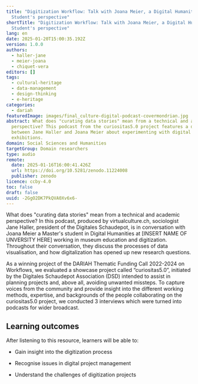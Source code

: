 ```yaml
---
title: "Digitization Workflow: Talk with Joana Meier, a Digital Humanities
  Student's perspective"
shortTitle: "Digitization Workflow: Talk with Joana Meier, a Digital Humanities
  Student's perspective"
lang: en
date: 2025-01-20T15:00:35.192Z
version: 1.0.0
authors:
  - haller-jane
  - meier-joana
  - chiquet-vera
editors: []
tags:
  - cultural-heritage
  - data-management
  - design-thinking
  - e-heritage
categories:
  - dariah
featuredImage: images/final_culture-digital-podcast-covermondrian.jpg
abstract: What does "curating data stories" mean from a technical and academic
  perspective? This podcast from the curiositas5.0 project features a discussion
  between Jane Haller and Joana Meier about experimenting with digital
  exhibitions.
domain: Social Sciences and Humanities
targetGroup: Domain researchers
type: audio
remote:
  date: 2025-01-16T16:00:41.426Z
  url: https://doi.org/10.5281/zenodo.11224008
  publisher: zenodo
licence: ccby-4.0
toc: false
draft: false
uuid: -2GgO2DK7PkQVA0Xv6x6-
---
```


What does "curating data stories" mean from a technical and academic perspective?  In this podcast, produced by virtualculture.ch, sociologist Jane Haller, president of the Digitales Schaudepot, is in conversation with Joana Meier a Master's student in Digital Humanities at [INSERT NAME OF UNVERSITY HERE] working in museum education and digitization.  Throughout their conversation, they discuss the processes of data visualisation, and how digitalization has opened up new research questions.

As a winning project of the DARIAH Thematic Funding Call 2022-2024 on Workflows, we evaluated a showcase project called “curiositas5.0”, initiated by the Digitales Schaudepot Association (DSD) intended to assist in planning projects and, above all, avoiding unwanted missteps. To capture voices from the community and provide insight into the different working methods, expertise, and backgrounds of the people collaborating on the curiositas5.0 project, we conducted 3 interviews which were turned into podcasts for wider broadcast.


## Learning outcomes

After listening to this resource, learners will be able to:

- Gain insight into the digitization process
- Recognise issues in digital project management
- Understand the challenges of digitization projects

  <ExternalResource title="Interested in learning more?" subtitle="Digitization Worksflow: A Digital Humanities Student's Perspective (Spotify)" url="https://open.spotify.com/episode/78t8GeaTAAvXepugPszryZ?si=Mix9VYAuQsWHV0pYMSdMRA" />


